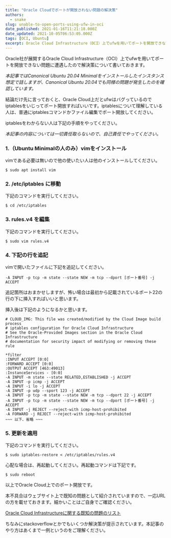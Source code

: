 ```yaml
---
title: "Oracle Cloudでポートが開放されない問題の解決策"
authors:
  - snake
slug: unable-to-open-ports-using-ufw-in-oci
date_published: 2021-01-16T11:21:18.000Z
date_updated: 2021-10-05T06:53:05.000Z
tags: [OCI, Ubuntu]
excerpt: Oracle Cloud Infrastructure（OCI）上でufwを用いてポートを開放できない場合の解決策
---
```


Oracle社が展開するOracle Cloud Infrastructure（OCI）上でufwを用いてポートを開放できない問題に遭遇したので解決策について書いておきます。

*本記事ではCanonical Ubuntu 20.04 Minimalをインストールしたインスタンス想定で話しますが、Canonical Ubuntu 20.04でも同様の問題が発生したのを確認しています。*

結論だけ先に言っておくと、Oracle Cloud上だとufwはバグっているのでiptablesをいじってポート開放すればいいです。iptablesについて理解している人は、普通にiptablesコマンドかファイル編集でポート開放してください。

iptablesをわからない人は下記の手順をやってください。

*本記事の内容については一切責任取らないので、自己責任でやってください。*

### 1.（Ubuntu Minimalの人のみ）vimをインストール

vimである必要は無いので他の使いたい人は他のインストールしてください。

```shell
$ sudo apt install vim
```

### 2. /etc/iptables に移動

下記のコマンドを実行してください。

```shell
$ cd /etc/iptables
```

### 3. rules.v4 を編集

下記のコマンドを実行してください。

```shell
$ sudo vim rules.v4
```

### 4. 下記の行を追記

vimで開いたファイルに下記を追記してください。

```
-A INPUT -p tcp -m state --state NEW -m tcp --dport [ポート番号] -j ACCEPT
```

追記箇所はおまかせしますが、怖い場合は最初から記載されているポート22の行の下に挿入すればいいと思います。

挿入後は下記のようになるかと思います。

```
# CLOUD_IMG: This file was created/modified by the Cloud Image build process
# iptables configuration for Oracle Cloud Infrastructure
# See the Oracle-Provided Images section in the Oracle Cloud Infrastructure
# documentation for security impact of modifying or removing these rule

*filter
:INPUT ACCEPT [0:0]
:FORWARD ACCEPT [0:0]
:OUTPUT ACCEPT [463:49013]
:InstanceServices - [0:0]
-A INPUT -m state --state RELATED,ESTABLISHED -j ACCEPT
-A INPUT -p icmp -j ACCEPT
-A INPUT -i lo -j ACCEPT
-A INPUT -p udp --sport 123 -j ACCEPT
-A INPUT -p tcp -m state --state NEW -m tcp --dport 22 -j ACCEPT
-A INPUT -p tcp -m state --state NEW -m tcp --dport [ポート番号] -j ACCEPT
-A INPUT -j REJECT --reject-with icmp-host-prohibited
-A FORWARD -j REJECT --reject-with icmp-host-prohibited
~~~ 以下、省略 ~~~
```

### 5. 更新を適用

下記のコマンドを実行してください。

```shell
$ sudo iptables-restore < /etc/iptables/rules.v4
```

心配な場合は、再起動してください。再起動コマンドは下記です。

```shell
$ sudo reboot
```

以上でOracle Cloud上でのポート開放です。

本不具合はウェブサイト上で既知の問題として紹介されていますので、一応URLの方を載せておきます。細かいことはご自身でご確認ください。

[Oracle Cloud Infrastructureに関する既知の問題のリスト](https://docs.oracle.com/ja-jp/iaas/Content/knownissues.htm#ufw)

ちなみにstackoverflowとかでもいくつか解決策が提示されています。本記事のやり方はあくまで一例というのをご理解ください。
